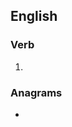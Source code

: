 ==English==

===Verb===
{{head|en|verb form}}

# {{en-third-person singular of|run around}}

===Anagrams===
* {{anagrams|en|run arounds|run-arounds|runarounds}}